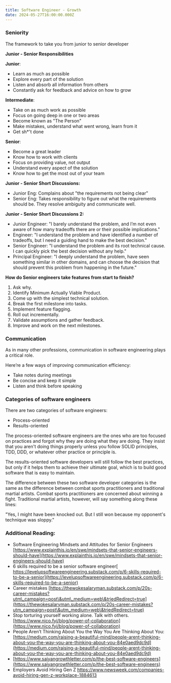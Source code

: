 ```yaml
---
title: Software Engineer - Growth
date: 2024-05-27T16:00:00.000Z
---
```


### Seniority

The framework to take you from junior to senior developer

**Junior - Senior Responsibilities**

**Junior**:

* Learn as much as possible
* Explore every part of the solution
* Listen and absorb all information from others
* Constantly ask for feedback and advice on how to grow

**Intermediate**:

* Take on as much work as possible
* Focus on going deep in one or two areas
* Become known as "The Person"
* Make mistakes, understand what went wrong, learn from it
* Get sh\*'t done

**Senior**:

* Become a great leader
* Know how to work with clients
* Focus on providing value, not output
* Understand every aspect of the solution
* Know how to get the most out of your team

**Junior - Senior Short Discussions:**

* Junior Eng: Complains about "the requirements not being clear"
* Senior Eng: Takes responsibility to figure out what the requirements should be. They resolve ambiguity and communicate well.

**Junior - Senior Short Discussions 2:**

* Junior Engineer: "I barely understand the problem, and I’m not even aware of how many tradeoffs there are or their possible implications."
* Engineer: "I understand the problem and have identified a number of tradeoffs, but I need a guiding hand to make the best decision."
* Senior Engineer: "I understand the problem and its root technical cause. I can quickly pick the best decision without any help."
* Principal Engineer: "I deeply understand the problem, have seen something similar in other domains, and can choose the decision that should prevent this problem from happening in the future."

**How do Senior engineers take features from start to finish?**

1. Ask why.
2. Identify Minimum Actually Viable Product.
3. Come up with the simplest technical solution.
4. Break the first milestone into tasks.
5. Implement feature flagging.
6. Roll out incrementally.
7. Validate assumptions and gather feedback.
8. Improve and work on the next milestones.

### Communication
As in many other professions, communication in software engineering plays a critical role.

Here’re a few ways of improving communication efficiency:
- Take notes during meetings
- Be concise and keep it simple
- Listen and think before speaking

### Categories of software engineers
There are two categories of software engineers:

- Process-oriented
- Results-oriented

The process-oriented software engineers are the ones who are too focused on practices and forgot why they are doing what they are doing. They insist that you aren't doing things properly unless you follow SOLID principles, TDD, DDD, or whatever other practice or principle is.

The results-oriented software developers will still follow the best practices, but only if it helps them to achieve their ultimate goal, which is to build good software that is easy to maintain.

The difference between these two software developer categories is the same as the difference between combat sports practitioners and traditional martial artists. Combat sports practitioners are concerned about winning a fight. Traditional martial artists, however, will say something along these lines:

"Yes, I might have been knocked out. But I still won because my opponent's technique was sloppy."

### Additional Reading:

* Software Engineering Mindsets and Attitudes for Senior Engineers [https://www.explainthis.io/en/swe/mindsets-that-senior-engineers-should-have](https://www.explainthis.io/en/swe/mindsets-that-senior-engineers-should-have)
* 6 skills required to be a senior software engineer[ https://levelupsoftwareengineering.substack.com/p/6-skills-required-to-be-a-senior](https://levelupsoftwareengineering.substack.com/p/6-skills-required-to-be-a-senior)
* Career mistakes [https://thewokesalaryman.substack.com/p/20s-career-mistakes?utm\_campaign=post\&utm\_medium=web\&triedRedirect=true](https://thewokesalaryman.substack.com/p/20s-career-mistakes?utm_campaign=post\&utm_medium=web\&triedRedirect=true)
* Stop torturing yourself working alone. Talk with others. [https://www.nico.fyi/blog/power-of-collaboration](https://www.nico.fyi/blog/power-of-collaboration)
* People Aren’t Thinking About You the Way You Are Thinking About You: [https://medium.com/raising-a-beautiful-mind/people-arent-thinking-about-you-the-way-you-are-thinking-about-you-84e0aed9dc9d](https://medium.com/raising-a-beautiful-mind/people-arent-thinking-about-you-the-way-you-are-thinking-about-you-84e0aed9dc9d)
* [https://www.saiyangrowthletter.com/p/the-best-software-engineers](https://www.saiyangrowthletter.com/p/the-best-software-engineers)
* Employers Avoid Hiring Gen Z https://www.newsweek.com/companies-avoid-hiring-gen-z-workplace-1884613
